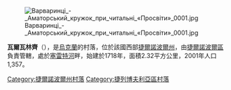 {{coord|49|21|4|N|25|36|20|E|scale:30000|display=title}}

[[Image:Варваринці_-_Аматорський_кружок_при_читальні_«Просвіти»_0001.jpg|right]]

'''瓦爾瓦林齊'''（{{lang-uk|Варваринці}}），是[[烏克蘭|烏克蘭]]的村落，位於該國西部[[捷爾諾波爾州|捷爾諾波爾州]]，由[[捷爾諾波爾區|捷爾諾波爾區]]負責管轄，處於[[塞雷特河|塞雷特河]]畔，始建於1718年，面積2.32平方公里，2001年人口1,357。

{{DEFAULTSORT:Варваринці}}
[[Category:捷爾諾波爾州村落|Category:捷爾諾波爾州村落]]
[[Category:捷列博夫利亞區村落|Category:捷列博夫利亞區村落]]


{{Ternopil-geo-stub}}
